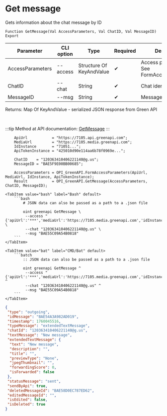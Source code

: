 ﻿---
sidebar_position: 2
description: Get message and other functions to work with Green API in the Open Integration Package, a free open-source integration library for 1C:Enterprise 8, OneScript and CLI
keywords: [1C, 1С, 1С:Enterprise, 1С:Enterprise 8.3, API, Integration, Services, Exchange, OneScript, CLI, Green API]
---


# Get message
 Gets information about the chat message by ID



`Function GetMessage(Val AccessParameters, Val ChatID, Val MessageID) Export`

  | Parameter | CLI option | Type | Required | Description |
  |-|-|-|-|-|
  | AccessParameters | --access | Structure Of KeyAndValue | &#x2714; | Access parameters. See FormAccessParameters |
  | ChatID | --chat | String | &#x2714; | Chat identifier |
  | MessageID | --msg | String | &#x2714; | Message identifier |

  
  Returns:  Map Of KeyAndValue - serialized JSON response from Green API

<br/>

:::tip
Method at API documentation: [GetMessage](https://green-api.com/docs/api/journals/GetMessage/)
:::
<br/>


```bsl title="1C:Enterprise/OneScript code example"
    ApiUrl           = "https://7105.api.greenapi.com";
    MediaUrl         = "https://7105.media.greenapi.com";
    IdInstance       = "71051...";
    ApiTokenInstance = "425010d90e114aa6b78f0969e...";

    ChatID    = "120363410406221140@g.us";
    MessageID = "BAE5F9E00BB00685";

    AccessParameters = OPI_GreenAPI.FormAccessParameters(ApiUrl, MediaUrl, IdInstance, ApiTokenInstance);
    Result           = OPI_GreenAPI.GetMessage(AccessParameters, ChatID, MessageID);
```
 

 <Tabs>
  
    <TabItem value="bash" label="Bash" default>
        ```bash
            # JSON data can also be passed as a path to a .json file
            
            oint greenapi GetMessage \
             --access "{'apiUrl':'***','mediaUrl':'https://7105.media.greenapi.com','idInstance':'7105187566','apiTokenInstance':'***'}" \
             --chat "120363410406221140@g.us" \
             --msg "BAE55C09A54B0818"
        ```
    </TabItem>
  
    <TabItem value="bat" label="CMD/Bat" default>
        ```batch
            :: JSON data can also be passed as a path to a .json file
            
            oint greenapi GetMessage ^
             --access "{'apiUrl':'***','mediaUrl':'https://7105.media.greenapi.com','idInstance':'7105187566','apiTokenInstance':'***'}" ^
             --chat "120363410406221140@g.us" ^
             --msg "BAE55C09A54B0818"
        ```
    </TabItem>
</Tabs>


```json title="Result"
{
 "type": "outgoing",
 "idMessage": "BAE54A3A982AD019",
 "timestamp": 1760045516,
 "typeMessage": "extendedTextMessage",
 "chatId": "120363410406221140@g.us",
 "textMessage": "New message",
 "extendedTextMessage": {
  "text": "New message",
  "description": "",
  "title": "",
  "previewType": "None",
  "jpegThumbnail": "",
  "forwardingScore": 0,
  "isForwarded": false
 },
 "statusMessage": "sent",
 "sendByApi": true,
 "deletedMessageId": "BAE58D0EC787ED62",
 "editedMessageId": "",
 "isEdited": false,
 "isDeleted": true
}
```
